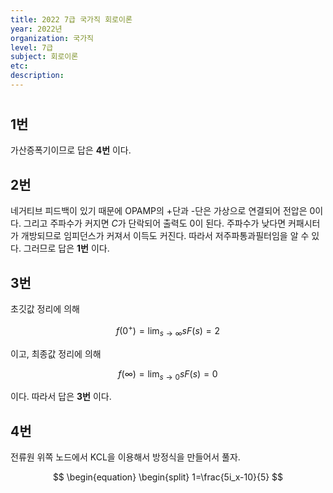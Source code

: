 ```yaml
---
title: 2022 7급 국가직 회로이론
year: 2022년
organization: 국가직
level: 7급
subject: 회로이론
etc:
description:
---
```


#

## 1번

가산증폭기이므로 답은 **4번** 이다.

## 2번

네거티브 피드백이 있기 때문에 OPAMP의 +단과 -단은 가상으로 연결되어 전압은 0이다. 그리고 주파수가 커지면 $C$가 단락되어 출력도 0이 된다. 주파수가 낮다면 커패시터가 개방되므로 임피던스가 커져서 이득도 커진다. 따라서 저주파통과필터임을 알 수 있다. 그러므로 답은 **1번** 이다.

## 3번

초깃값 정리에 의해

$$
f(0^+)=\lim _{s\rightarrow\infty} sF(s)=2
$$

이고, 최종값 정리에 의해

$$
f(\infty)=\lim_{s\rightarrow 0} sF(s)=0
$$

이다. 따라서 답은 **3번** 이다.

## 4번

전류원 위쪽 노드에서 KCL을 이용해서 방정식을 만들어서 풀자.

$$
\begin{equation}
    \begin{split}
        1=\frac{5i_x-10}{5}
$$
